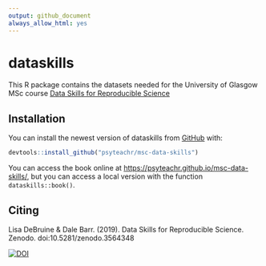```yaml
---
output: github_document
always_allow_html: yes
---
```


# dataskills
<!-- rmarkdown v1 -->
<!-- README.md is generated from README.Rmd. Please edit that file -->

This R package contains the datasets needed for the University of Glasgow MSc course [Data Skills for Reproducible Science](https://psyteachr.github.io/msc-data-skills/)

## Installation

You can install the newest version of dataskills from [GitHub](https://github.com/psyteachr/msc-data-skills) with:

``` r
devtools::install_github("psyteachr/msc-data-skills")
```

You can access the book online at <https://psyteachr.github.io/msc-data-skills/>, but you can access a local version with the function `dataskills::book()`.

## Citing

Lisa DeBruine & Dale Barr. (2019). Data Skills for Reproducible Science. Zenodo. doi:10.5281/zenodo.3564348

[![DOI](https://zenodo.org/badge/166541547.svg)](https://zenodo.org/badge/latestdoi/166541547)

